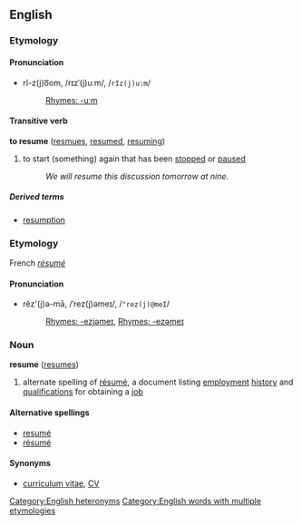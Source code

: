 ==English==
===Etymology===
<!-- please add for the verb sense -->

====Pronunciation====
*rĭ-z(j)o͞om, /rɪzˈ(j)uːm/, /<tt>rIz(j)u:m</tt>/
*:[[Rhymes:English:-uːm|Rhymes: -uːm]]
<!-- is rē-z(j)o͞om, /riːzˈ(j)uːm/, /<tt>ri:z(j)u:m</tt>/ also valid? what do print dicts say? -->

====Transitive verb====
'''to resume''' ([[resmues]], [[resumed]], [[resuming]])

#to start (something) again that has been [[stop]]ped or [[pause]]d
#:''We will resume this discussion tomorrow at nine.''

=====Derived terms=====
*[[resumption]]

===Etymology===
French ''[[résumé]]''

====Pronunciation====
*rĕz'(j)ə-mā, /ˈrez(j)əmeɪ/, /<tt>"rez(j)@meI</tt>/
*:[[Rhymes:English:-ezjəmeɪ|Rhymes: -ezjəmeɪ]], [[Rhymes:English:-ezəmeɪ|Rhymes: -ezəmeɪ]]

===Noun===
'''resume''' ([[resumes]])

#alternate spelling of [[résumé]], a document listing [[employment]] [[history]] and [[qualification]]s for obtaining a [[job]]

====Alternative spellings====
*[[resumé]]
*[[résumé]]

====Synonyms====
*[[curriculum vitae]], [[CV]]<!-- also c.v. or C.V. ? -->

[[Category:English heteronyms]]
[[Category:English words with multiple etymologies]]